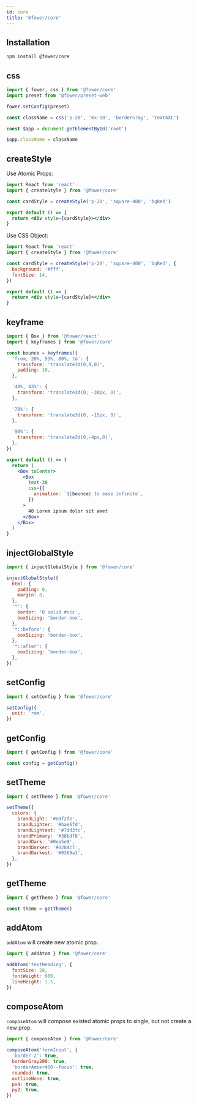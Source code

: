 ```yaml
---
id: core
title: '@fower/core'
---
```


## Installation

```bash npm2yarn
npm install @fower/core
```

## css

```jsx
import { fower, css } from '@fower/core'
import preset from '@fower/preset-web'

fower.setConfig(preset)

const className = css('p-20', 'mx-10', 'borderGray', 'text4XL')

const $app = document.getElementById('root')

$app.className = className
```

## createStyle

Use Atomic Props:

```jsx
import React from 'react'
import { createStyle } from '@fower/core'

const cardStyle = createStyle('p-20', 'square-400', 'bgRed')

export default () => {
  return <div style={cardStyle}></div>
}
```

Use CSS Object:

```jsx
import React from 'react'
import { createStyle } from '@fower/core'

const cardStyle = createStyle('p-20', 'square-400', 'bgRed', {
  background: '#fff',
  fontSize: 14,
})

export default () => {
  return <div style={cardStyle}></div>
}
```

## keyframe

```jsx
import { Box } from '@fower/react'
import { keyframes } from '@fower/core'

const bounce = keyframes({
  'from, 20%, 53%, 80%, to': {
    transform: 'translate3d(0,0,0)',
    padding: 10,
  },

  '40%, 43%': {
    transform: 'translate3d(0, -30px, 0)',
  },

  '70%': {
    transform: 'translate3d(0, -15px, 0)',
  },

  '90%': {
    transform: 'translate3d(0,-4px,0)',
  },
})

export default () => {
  return (
    <Box toCenter>
      <Box
        text-30
        css={{
          animation: `${bounce} 1s ease infinite`,
        }}
      >
        40 Lorem ipsum dolor sit amet
      </Box>
    </Box>
  )
}
```

## injectGlobalStyle

```jsx
import { injectGlobalStyle } from '@fower/core'

injectGlobalStyle({
  html: {
    padding: 0,
    margin: 0,
  },
  '*': {
    border: '0 solid #ccc',
    boxSizing: 'border-box',
  },
  '*::before': {
    boxSizing: 'border-box',
  },
  '*::after': {
    boxSizing: 'border-box',
  },
})
```

## setConfig

```js
import { setConfig } from '@fower/core'

setConfig({
  unit: 'rem',
})
```

## getConfig

```jsx
import { getConfig } from '@fower/core'

const config = getConfig()
```

## setTheme

```jsx
import { setTheme } from '@fower/core'

setTheme({
  colors: {
    brandLight: '#e0f2fe',
    brandLighter: '#bae6fd',
    brandLightest: '#7dd3fc',
    brandPrimary: '#38bdf8',
    brandDark: '#0ea5e9',
    brandDarker: '#0284c7',
    brandDarkest: '#0369a1',
  },
})
```

## getTheme

```jsx
import { getTheme } from '@fower/core'

const theme = getTheme()
```

## addAtom

`addAtom` will create new atomic prop.

```jsx
import { addAtom } from '@fower/core'

addAtom('textHeading', {
  fontSize: 28,
  fontWeight: 600,
  lineHeight: 1.5,
})
```

## composeAtom

`composeAtom` will compose existed atomic props to single, but not create a new prop.

```jsx
import { composeAtom } from '@fower/core'

composeAtom('formInput', {
  'border-2': true,
  borderGray200: true,
  'borderAmber400--focus': true,
  rounded: true,
  outlineNone: true,
  px4: true,
  py2: true,
})
```
